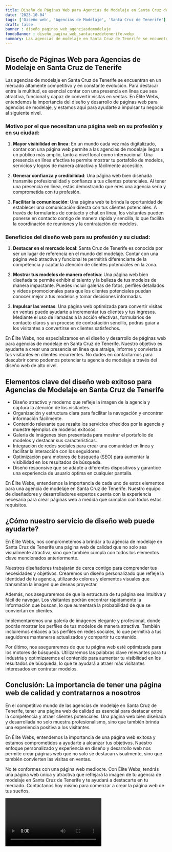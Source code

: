 ```yaml
---
title: Diseño de Páginas Web para Agencias de Modelaje en Santa Cruz de Tenerife
date: '2023-10-04'
tags: ['Diseño web', 'Agencias de Modelaje', 'Santa Cruz de Tenerife']
draft: false
banner : diseño_paginas_web_agenciasdemodelaje
fondoBanner : diseño_pagina_web_santacruzdetenerife.webp
summary: Las agencias de modelaje en Santa Cruz de Tenerife se encuentran en un mercado altamente competitivo y en constante evolución. Para destacar entre la multitud, es esencial contar con una presencia en línea que sea atractiva, funcional y capaz de convertir visitas en ventas. En Élite Webs, entendemos la importancia del diseño y desarrollo de páginas web para agencias de modelaje, y estamos aquí para ayudarte a impulsar tu negocio al siguiente nivel.
---
```


## Diseño de Páginas Web para Agencias de Modelaje en Santa Cruz de Tenerife

Las agencias de modelaje en Santa Cruz de Tenerife se encuentran en un mercado altamente competitivo y en constante evolución. Para destacar entre la multitud, es esencial contar con una presencia en línea que sea atractiva, funcional y capaz de convertir visitas en ventas. En Élite Webs, entendemos la importancia del diseño y desarrollo de páginas web para agencias de modelaje, y estamos aquí para ayudarte a impulsar tu negocio al siguiente nivel.

### Motivo por el que necesitan una página web en su profesión y en su ciudad:

1. **Mayor visibilidad en línea**: En un mundo cada vez más digitalizado, contar con una página web permite a las agencias de modelaje llegar a un público más amplio, tanto a nivel local como internacional. Una presencia en línea efectiva te permite mostrar tu portafolio de modelos, servicios y logros de manera atractiva y fácilmente accesible.

2. **Generar confianza y credibilidad**: Una página web bien diseñada transmite profesionalidad y confianza a tus clientes potenciales. Al tener una presencia en línea, estás demostrando que eres una agencia seria y comprometida con tu profesión.

3. **Facilitar la comunicación**: Una página web te brinda la oportunidad de establecer una comunicación directa con tus clientes potenciales. A través de formularios de contacto y chat en línea, los visitantes pueden ponerse en contacto contigo de manera rápida y sencilla, lo que facilita la coordinación de reuniones y la contratación de modelos.

### Beneficios del diseño web para su profesión y su ciudad:

1. **Destacar en el mercado local**: Santa Cruz de Tenerife es conocida por ser un lugar de referencia en el mundo del modelaje. Contar con una página web atractiva y funcional te permitirá diferenciarte de la competencia y captar la atención de clientes potenciales en la zona.

2. **Mostrar tus modelos de manera efectiva**: Una página web bien diseñada te permite exhibir el talento y la belleza de tus modelos de manera impactante. Puedes incluir galerías de fotos, perfiles detallados y videos promocionales para que los clientes potenciales puedan conocer mejor a tus modelos y tomar decisiones informadas.

3. **Impulsar las ventas**: Una página web optimizada para convertir visitas en ventas puede ayudarte a incrementar tus clientes y tus ingresos. Mediante el uso de llamadas a la acción efectivas, formularios de contacto claros y un proceso de contratación sencillo, podrás guiar a los visitantes a convertirse en clientes satisfechos.

En Élite Webs, nos especializamos en el diseño y desarrollo de páginas web para agencias de modelaje en Santa Cruz de Tenerife. Nuestro objetivo es ayudarte a crear una presencia en línea que atraiga, informe y convierta a tus visitantes en clientes recurrentes. No dudes en contactarnos para descubrir cómo podemos potenciar tu agencia de modelaje a través del diseño web de alto nivel.

<GifSeo />

<Cta />

## Elementos clave del diseño web exitoso para Agencias de Modelaje en Santa Cruz de Tenerife

- Diseño atractivo y moderno que refleje la imagen de la agencia y captura la atención de los visitantes.
- Organización y estructura clara para facilitar la navegación y encontrar información fácilmente.
- Contenido relevante que resalte los servicios ofrecidos por la agencia y muestre ejemplos de modelos exitosos.
- Galería de imágenes bien presentada para mostrar el portafolio de modelos y destacar sus características.
- Integración de redes sociales para crear una comunidad en línea y facilitar la interacción con los seguidores.
- Optimización para motores de búsqueda (SEO) para aumentar la visibilidad en los resultados de búsqueda.
- Diseño responsive que se adapte a diferentes dispositivos y garantice una experiencia de usuario óptima en cualquier pantalla.

En Élite Webs, entendemos la importancia de cada uno de estos elementos para una agencia de modelaje en Santa Cruz de Tenerife. Nuestro equipo de diseñadores y desarrolladores expertos cuenta con la experiencia necesaria para crear páginas web a medida que cumplan con todos estos requisitos.

## ¿Cómo nuestro servicio de diseño web puede ayudarte?

En Élite Webs, nos comprometemos a brindar a tu agencia de modelaje en Santa Cruz de Tenerife una página web de calidad que no solo sea visualmente atractiva, sino que también cumpla con todos los elementos clave mencionados anteriormente.

Nuestros diseñadores trabajarán de cerca contigo para comprender tus necesidades y objetivos. Crearemos un diseño personalizado que refleje la identidad de tu agencia, utilizando colores y elementos visuales que transmitan la imagen que deseas proyectar.

Además, nos aseguraremos de que la estructura de tu página sea intuitiva y fácil de navegar. Los visitantes podrán encontrar rápidamente la información que buscan, lo que aumentará la probabilidad de que se conviertan en clientes.

Implementaremos una galería de imágenes elegante y profesional, donde podrás mostrar los perfiles de tus modelos de manera atractiva. También incluiremos enlaces a tus perfiles en redes sociales, lo que permitirá a tus seguidores mantenerse actualizados y compartir tu contenido.

Por último, nos aseguraremos de que tu página web esté optimizada para los motores de búsqueda. Utilizaremos las palabras clave relevantes para tu industria y optimizaremos el contenido para aumentar tu visibilidad en los resultados de búsqueda, lo que te ayudará a atraer más visitantes interesados en contratar modelos.

## Conclusión: La importancia de tener una página web de calidad y contratarnos a nosotros

En el competitivo mundo de las agencias de modelaje en Santa Cruz de Tenerife, tener una página web de calidad es esencial para destacar entre la competencia y atraer clientes potenciales. Una página web bien diseñada y desarrollada no solo muestra profesionalismo, sino que también brinda una experiencia positiva a los visitantes.

En Élite Webs, entendemos la importancia de una página web exitosa y estamos comprometidos a ayudarte a alcanzar tus objetivos. Nuestro enfoque personalizado y experiencia en diseño y desarrollo web nos permite crear páginas web que no solo se destacan visualmente, sino que también convierten las visitas en ventas.

No te conformes con una página web mediocre. Con Élite Webs, tendrás una página web única y atractiva que reflejará la imagen de tu agencia de modelaje en Santa Cruz de Tenerife y te ayudará a destacarte en tu mercado. Contáctanos hoy mismo para comenzar a crear la página web de tus sueños.

<Video />

<CtaBot job='Agencias de Modelaje' city='Santa Cruz de Tenerife'/>

<Gmaps query='Santa Cruz de Tenerife+españa+maps' />